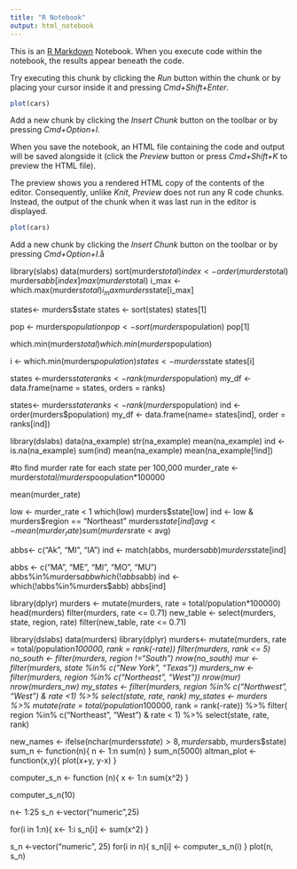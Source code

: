```yaml
---
title: "R Notebook"
output: html_notebook
---
```


This is an [R Markdown](http://rmarkdown.rstudio.com) Notebook. When you execute code within the notebook, the results appear beneath the code. 

Try executing this chunk by clicking the *Run* button within the chunk or by placing your cursor inside it and pressing *Cmd+Shift+Enter*. 

```r
plot(cars)
```

Add a new chunk by clicking the *Insert Chunk* button on the toolbar or by pressing *Cmd+Option+I*.

When you save the notebook, an HTML file containing the code and output will be saved alongside it (click the *Preview* button or press *Cmd+Shift+K* to preview the HTML file). 

The preview shows you a rendered HTML copy of the contents of the editor. Consequently, unlike *Knit*, *Preview* does not run any R code chunks. Instead, the output of the chunk when it was last run in the editor is displayed.



```r
plot(cars)
```

Add a new chunk by clicking the *Insert Chunk* button on the toolbar or by pressing *Cmd+Option+I*.å

library(slabs)
data(murders)
sort(murders$total)
index <- order(murders$total)
murders$abb[index]
max(murders$total)
i_max <- which.max(murders$total)
i_max
murders$state[i_max]

states<- murders$state
states <- sort(states)
states[1]

pop <- murders$population
pop <- sort(murders$population)
pop[1]

which.min(murders$total)
which.min(murders$population)

i <- which.min(murders$population)
states <- murders$state
states[i]

states <-murders$state
ranks<- rank(murders$population)
my_df <-data.frame(name = states, orders = ranks)

states<- murders$state
ranks <- rank(murders$population)
ind <- order(murders$population)
my_df <- data.frame(name= states[ind], order = ranks[ind])

library(dslabs)
data(na_example)
str(na_example)
mean(na_example)
ind <- is.na(na_example)
sum(ind)
mean(na_example)
mean(na_example[!ind])

#to find murder rate for each state per 100,000
murder_rate <- murders$total/murders$poopulation*100000

mean(murder_rate)

low <- murder_rate < 1
which(low)
murders$state[low]
ind <- low & murders$region == "Northeast"
murders$state[ind]
avg <- mean(murder_rate)
sum(murders$rate < avg)

abbs<- c("Ak", "MI", "IA")
ind <- match(abbs, murders$abb)
murders$state[ind]

abbs <- c("MA", "ME", "MI", "MO", "MU")
abbs%in%murders$abb
which(!abbs%in%murders$abb)
ind <- which(!abbs%in%murders$abb)
abbs[ind]

library(dplyr)
murders <- mutate(murders, rate = total/population*100000)
head(murders)
filter(murders, rate <= 0.71)
new_table <- select(murders, state, region, rate)
filter(new_table, rate <= 0.71)

library(dslabs)
data(murders)
library(dplyr)
murders<- mutate(murders, rate = total/population*100000, rank = rank(-rate))
filter(murders, rank <= 5)
no_south <- filter(murders, region !="South")
nrow(no_south)
mur <- filter(murders, state %in% c("New York", "Texas"))
murders_nw <- filter(murders, region %in% c("Northeast", "West"))
nrow(mur)
nrow(murders_nw)
my_states <- filter(murders, region %in% c("Northwest", "West") & rate <1) %>% select(state, rate, rank)
my_states <- murders %>% mutate(rate = total/population*100000, rank = rank(-rate)) %>% filter( region %in% c("Northeast", "West") & rate < 1) %>% select(state, rate, rank)

new_names <- ifelse(nchar(murders$state) > 8, murders$abb, murders$state)
sum_n <- function(n){
  n <- 1:n
  sum(n)
}
sum_n(5000)
altman_plot <- function(x,y){
  plot(x+y, y-x)
}

computer_s_n <- function (n){
  x <- 1:n
  sum(x^2)
}

computer_s_n(10)

n<- 1:25
s_n <-vector("numeric",25)


for(i in 1:n){
  x<- 1:i
  s_n[i] <- sum(x^2)
}


s_n <-vector("numeric", 25)
for(i in n){
  s_n[i] <- computer_s_n(i)
}
plot(n, s_n)
